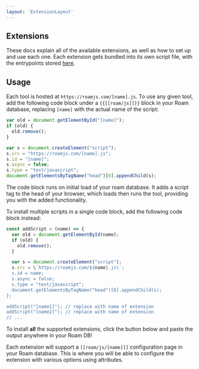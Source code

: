 ```yaml
---
layout: 'ExtensionLayout'
---
```



## Extensions

These docs explain all of the available extensions, as well as how to set up and use each one. Each extension gets bundled into its own script file, with the entrypoints stored [here](https://github.com/dvargas92495/roam-js-extensions/tree/master/src/entries).

## Usage

Each tool is hosted at `https://roamjs.com/[name].js`. To use any given tool, add the following code block under a `{{[[roam/js]]}}` block in your Roam database, replacing `[name]` with the actual name of the script:

```js
var old = document.getElementById("[name]");
if (old) {
  old.remove();
}

var s = document.createElement("script");
s.src = "https://roamjs.com/[name].js";
s.id = "[name]";
s.async = false;
s.type = "text/javascript";
document.getElementsByTagName("head")[0].appendChild(s);
```

The code block runs on initial load of your roam database. It adds a script tag to the head of your browser, which loads then runs the tool, providing you with the added functionality.

To install multiple scripts in a single code block, add the following code block instead:

```javascript
const addScript = (name) => {
  var old = document.getElementById(name);
  if (old) {
    old.remove();
  }

  var s = document.createElement("script");
  s.src = \`https://roamjs.com/${name}.js\`;
  s.id = name;
  s.async = false;
  s.type = "text/javascript";
  document.getElementsByTagName("head")[0].appendChild(s);
};

addScript("[name1]"); // replace with name of extension
addScript("[name2]"); // replace with name of extension
// ...
```

To install **all** the supported extensions, click the button below and paste the output anywhere in your Roam DB!

<CopyCode />

Each extension will support a `[[roam/js/[name]]]` configuration page in your Roam database. This is where you will be able to configure the extension with various options using attributes.
